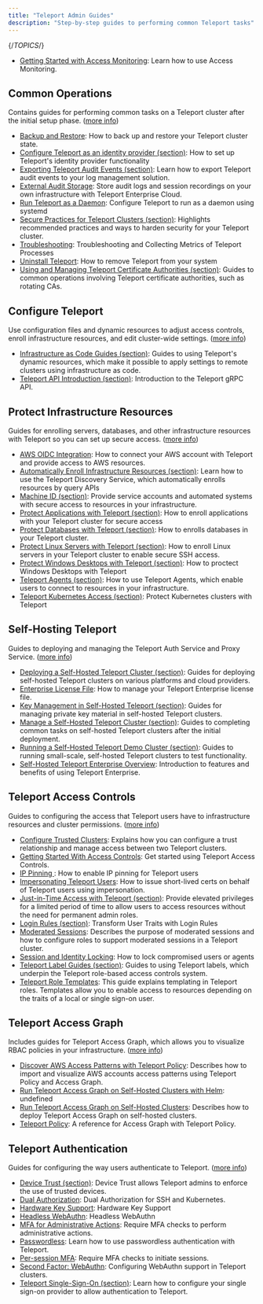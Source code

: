 ```yaml
---
title: "Teleport Admin Guides"
description: "Step-by-step guides to performing common Teleport tasks"
---
```


{/*TOPICS*/}

- [Getting Started with Access Monitoring](admin-guides/access-monitoring.mdx): Learn how to use Access Monitoring.

## Common Operations

Contains guides for performing common tasks on a Teleport cluster after the initial setup phase. ([more info](admin-guides/common-operations.mdx))

- [Backup and Restore](admin-guides/common-operations/backup-restore.mdx): How to back up and restore your Teleport cluster state.
- [Configure Teleport as an identity provider (section)](admin-guides/common-operations/idps.mdx): How to set up Teleport's identity provider functionality
- [Exporting Teleport Audit Events (section)](admin-guides/common-operations/export-audit-events.mdx): Learn how to export Teleport audit events to your log management solution.
- [External Audit Storage](admin-guides/common-operations/external-audit-storage.mdx): Store audit logs and session recordings on your own infrastructure with Teleport Enterprise Cloud.
- [Run Teleport as a Daemon](admin-guides/common-operations/daemon.mdx): Configure Teleport to run as a daemon using systemd
- [Secure Practices for Teleport Clusters (section)](admin-guides/common-operations/security.mdx): Highlights recommended practices and ways to harden security for your Teleport cluster.
- [Troubleshooting](admin-guides/common-operations/troubleshooting.mdx): Troubleshooting and Collecting Metrics of Teleport Processes
- [Uninstall Teleport](admin-guides/common-operations/uninstall-teleport.mdx): How to remove Teleport from your system
- [Using and Managing Teleport Certificate Authorities (section)](admin-guides/common-operations/ca.mdx): Guides to common operations involving Teleport certificate authorities, such as rotating CAs.

## Configure Teleport

Use configuration files and dynamic resources to adjust access controls, enroll infrastructure resources, and edit cluster-wide settings. ([more info](admin-guides/configure-teleport.mdx))

- [Infrastructure as Code Guides (section)](admin-guides/configure-teleport/dynamic-resources.mdx): Guides to using Teleport's dynamic resources, which make it possible to apply settings to remote clusters using infrastructure as code.
- [Teleport API Introduction (section)](admin-guides/configure-teleport/api.mdx): Introduction to the Teleport gRPC API.

## Protect Infrastructure Resources

Guides for enrolling servers, databases, and other infrastructure resources with Teleport so you can set up secure access. ([more info](admin-guides/protect-resources.mdx))

- [AWS OIDC Integration](admin-guides/protect-resources/awsoidc-integration.mdx): How to connect your AWS account with Teleport and provide access to AWS resources.
- [Automatically Enroll Infrastructure Resources (section)](admin-guides/protect-resources/auto-discovery.mdx): Learn how to use the Teleport Discovery Service, which automatically enrolls resources by query APIs
- [Machine ID (section)](admin-guides/protect-resources/machine-id.mdx): Provide service accounts and automated systems with secure access to resources in your infrastructure.
- [Protect Applications with Teleport (section)](admin-guides/protect-resources/application-access.mdx): How to enroll applications with your Teleport cluster for secure access
- [Protect Databases with Teleport (section)](admin-guides/protect-resources/database-access.mdx): How to enrolls databases in your Teleport cluster.
- [Protect Linux Servers with Teleport (section)](admin-guides/protect-resources/server-access.mdx): How to enroll Linux servers in your Teleport cluster to enable secure SSH access.
- [Protect Windows Desktops with Teleport (section)](admin-guides/protect-resources/desktop-access.mdx): How to proctect Windows Desktops with Teleport
- [Teleport Agents (section)](admin-guides/protect-resources/agents.mdx): How to use Teleport Agents, which enable users to connect to resources in your infrastructure.
- [Teleport Kubernetes Access (section)](admin-guides/protect-resources/kubernetes-access.mdx): Protect Kubernetes clusters with Teleport

## Self-Hosting Teleport

Guides to deploying and managing the Teleport Auth Service and Proxy Service. ([more info](admin-guides/self-hosting.mdx))

- [Deploying a Self-Hosted Teleport Cluster (section)](admin-guides/self-hosting/deploy-a-cluster.mdx): Guides for deploying self-hosted Teleport clusters on various platforms and cloud providers.
- [Enterprise License File](admin-guides/self-hosting/license.mdx): How to manage your Teleport Enterprise license file.
- [Key Management in Self-Hosted Teleport (section)](admin-guides/self-hosting/key-management.mdx): Guides for managing private key material in self-hosted Teleport clusters.
- [Manage a Self-Hosted Teleport Cluster (section)](admin-guides/self-hosting/management.mdx): Guides to completing common tasks on self-hosted Teleport clusters after the initial deployment.
- [Running a Self-Hosted Teleport Demo Cluster (section)](admin-guides/self-hosting/demo-clusters.mdx): Guides to running small-scale, self-hosted Teleport clusters to test functionality.
- [Self-Hosted Teleport Enterprise Overview](admin-guides/self-hosting/introduction.mdx): Introduction to features and benefits of using Teleport Enterprise.

## Teleport Access Controls

Guides to configuring the access that Teleport users have to infrastructure resources and cluster permissions. ([more info](admin-guides/access-controls.mdx))

- [Configure Trusted Clusters](admin-guides/access-controls/trustedclusters.mdx): Explains how you can configure a trust relationship and manage access between two Teleport clusters.
- [Getting Started With Access Controls](admin-guides/access-controls/access-controls-getting-started.mdx): Get started using Teleport Access Controls.
- [IP Pinning ](admin-guides/access-controls/ip-pinning.mdx): How to enable IP pinning for Teleport users
- [Impersonating Teleport Users](admin-guides/access-controls/impersonation.mdx): How to issue short-lived certs on behalf of Teleport users using impersonation.
- [Just-in-Time Access with Teleport (section)](admin-guides/access-controls/just-in-time.mdx): Provide elevated privileges for a limited period of time to allow users to access resources without the need for permanent admin roles.
- [Login Rules (section)](admin-guides/access-controls/login-rules.mdx): Transform User Traits with Login Rules
- [Moderated Sessions](admin-guides/access-controls/moderated-sessions.mdx): Describes the purpose of moderated sessions and how to configure roles to support moderated sessions in a Teleport cluster.
- [Session and Identity Locking](admin-guides/access-controls/locking.mdx): How to lock compromised users or agents
- [Teleport Label Guides (section)](admin-guides/access-controls/labels.mdx): Guides to using Teleport labels, which underpin the Teleport role-based access controls system.
- [Teleport Role Templates](admin-guides/access-controls/role-templates.mdx): This guide explains templating in Teleport roles. Templates allow you to enable access to resources depending on the traits of a local or single sign-on user.

## Teleport Access Graph

Includes guides for Teleport Access Graph, which allows you to visualize RBAC policies in your infrastructure. ([more info](admin-guides/access-graph.mdx))

- [Discover AWS Access Patterns with Teleport Policy](admin-guides/access-graph/aws-sync.mdx): Describes how to import and visualize AWS accounts access patterns using Teleport Policy and Access Graph.
- [Run Teleport Access Graph on Self-Hosted Clusters with Helm](admin-guides/access-graph/self-hosted-helm.mdx): undefined
- [Run Teleport Access Graph on Self-Hosted Clusters](admin-guides/access-graph/self-hosted.mdx): Describes how to deploy Teleport Access Graph on self-hosted clusters.
- [Teleport Policy](admin-guides/access-graph/overview.mdx): A reference for Access Graph with Teleport Policy.

## Teleport Authentication

Guides for configuring the way users authenticate to Teleport. ([more info](admin-guides/authentication.mdx))

- [Device Trust (section)](admin-guides/authentication/device-trust.mdx): Device Trust allows Teleport admins to enforce the use of trusted devices.
- [Dual Authorization](admin-guides/authentication/dual-authz.mdx): Dual Authorization for SSH and Kubernetes.
- [Hardware Key Support](admin-guides/authentication/hardware-key-support.mdx): Hardware Key Support
- [Headless WebAuthn](admin-guides/authentication/headless.mdx): Headless WebAuthn
- [MFA for Administrative Actions](admin-guides/authentication/mfa-for-admin-actions.mdx): Require MFA checks to perform administrative actions.
- [Passwordless](admin-guides/authentication/passwordless.mdx): Learn how to use passwordless authentication with Teleport.
- [Per-session MFA](admin-guides/authentication/per-session-mfa.mdx): Require MFA checks to initiate sessions.
- [Second Factor: WebAuthn](admin-guides/authentication/webauthn.mdx): Configuring WebAuthn support in Teleport clusters.
- [Teleport Single-Sign-On (section)](admin-guides/authentication/sso.mdx): Learn how to configure your single sign-on provider to allow authentication to Teleport.
